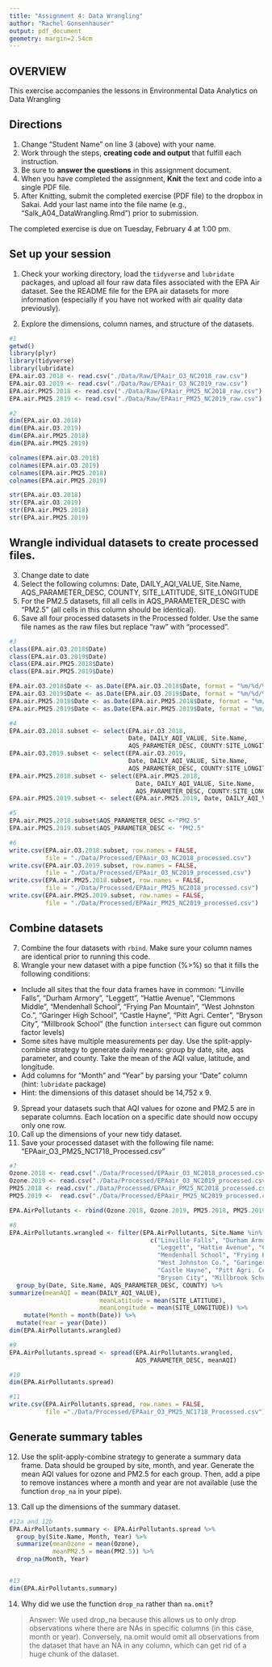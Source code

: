 ```yaml
---
title: "Assignment 4: Data Wrangling"
author: "Rachel Gonsenhauser"
output: pdf_document
geometry: margin=2.54cm
---
```


## OVERVIEW

This exercise accompanies the lessons in Environmental Data Analytics on Data Wrangling 

## Directions
1. Change "Student Name" on line 3 (above) with your name.
3. Work through the steps, **creating code and output** that fulfill each instruction.
4. Be sure to **answer the questions** in this assignment document.
6. When you have completed the assignment, **Knit** the text and code into a single PDF file.
8. After Knitting, submit the completed exercise (PDF file) to the dropbox in Sakai. Add your last name into the file name (e.g., "Salk_A04_DataWrangling.Rmd") prior to submission.

The completed exercise is due on Tuesday, February 4 at 1:00 pm.

## Set up your session 
1. Check your working directory, load the `tidyverse` and `lubridate` packages, and upload all four raw data files associated with the EPA Air dataset. See the README file for the EPA air datasets for more information (especially if you have not worked with air quality data previously). 

2. Explore the dimensions, column names, and structure of the datasets. 

```r
#1
getwd()
library(plyr)
library(tidyverse)
library(lubridate)
EPA.air.O3.2018 <- read.csv("./Data/Raw/EPAair_O3_NC2018_raw.csv")
EPA.air.O3.2019 <- read.csv("./Data/Raw/EPAair_O3_NC2019_raw.csv")
EPA.air.PM25.2018 <- read.csv("./Data/Raw/EPAair_PM25_NC2018_raw.csv")
EPA.air.PM25.2019 <- read.csv("./Data/Raw/EPAair_PM25_NC2019_raw.csv")

#2
dim(EPA.air.O3.2018)
dim(EPA.air.O3.2019)
dim(EPA.air.PM25.2018)
dim(EPA.air.PM25.2019)

colnames(EPA.air.O3.2018)
colnames(EPA.air.O3.2019)
colnames(EPA.air.PM25.2018)
colnames(EPA.air.PM25.2019)

str(EPA.air.O3.2018)
str(EPA.air.O3.2019)
str(EPA.air.PM25.2018)
str(EPA.air.PM25.2019)

```

## Wrangle individual datasets to create processed files.
3. Change date to date
4. Select the following columns: Date, DAILY_AQI_VALUE, Site.Name, AQS_PARAMETER_DESC, COUNTY, SITE_LATITUDE, SITE_LONGITUDE
5. For the PM2.5 datasets, fill all cells in AQS_PARAMETER_DESC with "PM2.5" (all cells in this column should be identical).
6. Save all four processed datasets in the Processed folder. Use the same file names as the raw files but replace "raw" with "processed".

```r
#3
class(EPA.air.O3.2018$Date)
class(EPA.air.O3.2019$Date)
class(EPA.air.PM25.2018$Date)
class(EPA.air.PM25.2019$Date)

EPA.air.O3.2018$Date <- as.Date(EPA.air.O3.2018$Date, format = "%m/%d/%Y")
EPA.air.O3.2019$Date <- as.Date(EPA.air.O3.2019$Date, format = "%m/%d/%Y")
EPA.air.PM25.2018$Date <- as.Date(EPA.air.PM25.2018$Date, format = "%m/%d/%Y")
EPA.air.PM25.2019$Date <- as.Date(EPA.air.PM25.2019$Date, format = "%m/%d/%Y")

#4
EPA.air.O3.2018.subset <- select(EPA.air.O3.2018, 
                                 Date, DAILY_AQI_VALUE, Site.Name, 
                                 AQS_PARAMETER_DESC, COUNTY:SITE_LONGITUDE)
EPA.air.O3.2019.subset <- select(EPA.air.O3.2019, 
                                 Date, DAILY_AQI_VALUE, Site.Name, 
                                 AQS_PARAMETER_DESC, COUNTY:SITE_LONGITUDE)
EPA.air.PM25.2018.subset <- select(EPA.air.PM25.2018, 
                                   Date, DAILY_AQI_VALUE, Site.Name, 
                                   AQS_PARAMETER_DESC, COUNTY:SITE_LONGITUDE)
EPA.air.PM25.2019.subset <- select(EPA.air.PM25.2019, Date, DAILY_AQI_VALUE, Site.Name, AQS_PARAMETER_DESC, COUNTY:SITE_LONGITUDE)

#5
EPA.air.PM25.2018.subset$AQS_PARAMETER_DESC <-"PM2.5"
EPA.air.PM25.2019.subset$AQS_PARAMETER_DESC <- "PM2.5"

#6
write.csv(EPA.air.O3.2018.subset, row.names = FALSE, 
          file = "./Data/Processed/EPAair_O3_NC2018_processed.csv")
write.csv(EPA.air.O3.2019.subset, row.names = FALSE,
          file = "./Data/Processed/EPAair_O3_NC2019_processed.csv")
write.csv(EPA.air.PM25.2018.subset, row.names = FALSE,
          file = "./Data/Processed/EPAair_PM25_NC2018_processed.csv")
write.csv(EPA.air.PM25.2019.subset, row.names = FALSE,
          file = "./Data/Processed/EPAair_PM25_NC2019_processed.csv")

```


## Combine datasets
7. Combine the four datasets with `rbind`. Make sure your column names are identical prior to running this code. 
8. Wrangle your new dataset with a pipe function (%>%) so that it fills the following conditions: 

* Include all sites that the four data frames have in common: "Linville Falls", "Durham Armory", "Leggett", "Hattie Avenue", "Clemmons Middle", "Mendenhall School", "Frying Pan Mountain", "West Johnston Co.", "Garinger High School", "Castle Hayne", "Pitt Agri. Center", "Bryson City", "Millbrook School" (the function `intersect` can figure out common factor levels)
* Some sites have multiple measurements per day. Use the split-apply-combine strategy to generate daily means: group by date, site, aqs parameter, and county. Take the mean of the AQI value, latitude, and longitude.
* Add columns for "Month" and "Year" by parsing your "Date" column (hint: `lubridate` package)
* Hint: the dimensions of this dataset should be 14,752 x 9.

9. Spread your datasets such that AQI values for ozone and PM2.5 are in separate columns. Each location on a specific date should now occupy only one row.
10. Call up the dimensions of your new tidy dataset.
11. Save your processed dataset with the following file name: "EPAair_O3_PM25_NC1718_Processed.csv"

```r
#7
Ozone.2018 <- read.csv("./Data/Processed/EPAair_O3_NC2018_processed.csv")
Ozone.2019 <- read.csv("./Data/Processed/EPAair_O3_NC2019_processed.csv")
PM25.2018 <- read.csv("./Data/Processed/EPAair_PM25_NC2018_processed.csv")
PM25.2019 <-  read.csv("./Data/Processed/EPAair_PM25_NC2019_processed.csv")

EPA.AirPollutants <- rbind(Ozone.2018, Ozone.2019, PM25.2018, PM25.2019)

#8
EPA.AirPollutants.wrangled <- filter(EPA.AirPollutants, Site.Name %in% 
                                       c("Linville Falls", "Durham Armory", 
                                         "Leggett", "Hattie Avenue", "Clemmons Middle",
                                         "Mendenhall School", "Frying Pan Mountain", 
                                         "West Johnston Co.", "Garinger High School",
                                         "Castle Hayne", "Pitt Agri. Center", 
                                         "Bryson City", "Millbrook School")) %>%
  group_by(Date, Site.Name, AQS_PARAMETER_DESC, COUNTY) %>%
summarize(meanAQI = mean(DAILY_AQI_VALUE),
                         meanLatitude = mean(SITE_LATITUDE),
                         meanLongitude = mean(SITE_LONGITUDE)) %>%
    mutate(Month = month(Date)) %>%
  mutate(Year = year(Date))
dim(EPA.AirPollutants.wrangled)

#9
EPA.AirPollutants.spread <- spread(EPA.AirPollutants.wrangled, 
                                   AQS_PARAMETER_DESC, meanAQI)

#10
dim(EPA.AirPollutants.spread)

#11
write.csv(EPA.AirPollutants.spread, row.names = FALSE, 
          file ="./Data/Processed/EPAair_O3_PM25_NC1718_Processed.csv")

```


## Generate summary tables
12. Use the split-apply-combine strategy to generate a summary data frame. Data should be grouped by site, month, and year. Generate the mean AQI values for ozone and PM2.5 for each group. Then, add a pipe to remove instances where a month and year are not available (use the function `drop_na` in your pipe). 

13. Call up the dimensions of the summary dataset.

```r
#12a and 12b
EPA.AirPollutants.summary <- EPA.AirPollutants.spread %>%
  group_by(Site.Name, Month, Year) %>%
  summarize(meanOzone = mean(Ozone),
            meanPM2.5 = mean(PM2.5)) %>%
  drop_na(Month, Year)


#13
dim(EPA.AirPollutants.summary)

```

14. Why did we use the function `drop_na` rather than `na.omit`?

> Answer: We used drop_na because this allows us to only drop observations where there are NAs in specific columns (in this case, month or year). Conversely, na.omit would omit all observations from the dataset that have an NA in any column, which can get rid of a huge chunk of the dataset.
